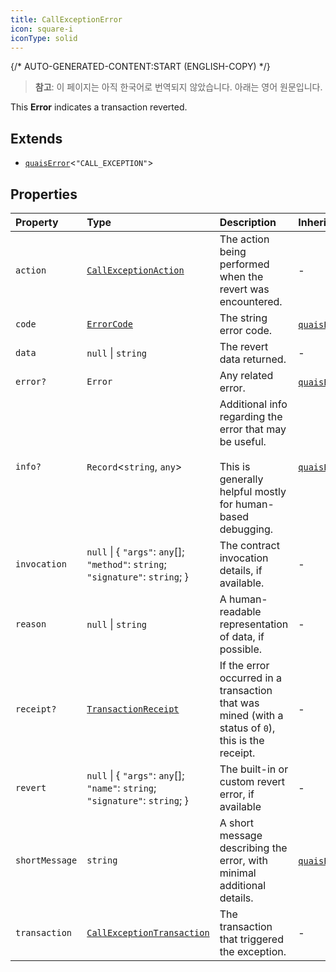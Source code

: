 ```yaml
---
title: CallExceptionError
icon: square-i
iconType: solid
---
```


{/* AUTO-GENERATED-CONTENT:START (ENGLISH-COPY) */}

> **참고**: 이 페이지는 아직 한국어로 번역되지 않았습니다. 아래는 영어 원문입니다.

This **Error** indicates a transaction reverted.

## Extends

- [`quaisError`](/ko/sdk/content/interfaces/quaisError)\<`"CALL_EXCEPTION"`\>

## Properties

| Property | Type | Description | Inherited from |
| :------ | :------ | :------ | :------ |
| `action` | [`CallExceptionAction`](/ko/sdk/content/type-aliases/CallExceptionAction) | The action being performed when the revert was encountered. | - |
| `code` | [`ErrorCode`](/ko/sdk/content/type-aliases/ErrorCode) | The string error code. | [`quaisError`](/ko/sdk/content/interfaces/quaisError).`code` |
| `data` | `null` \| `string` | The revert data returned. | - |
| `error?` | `Error` | Any related error. | [`quaisError`](/ko/sdk/content/interfaces/quaisError).`error` |
| `info?` | `Record`\<`string`, `any`\> | Additional info regarding the error that may be useful.<br /><br />This is generally helpful mostly for human-based debugging. | [`quaisError`](/ko/sdk/content/interfaces/quaisError).`info` |
| `invocation` | `null` \| \{ `"args"`: `any`[]; `"method"`: `string`; `"signature"`: `string`; \} | The contract invocation details, if available. | - |
| `reason` | `null` \| `string` | A human-readable representation of data, if possible. | - |
| `receipt?` | [`TransactionReceipt`](/ko/sdk/content/classes/TransactionReceipt) | If the error occurred in a transaction that was mined (with a status of `0`), this is the receipt. | - |
| `revert` | `null` \| \{ `"args"`: `any`[]; `"name"`: `string`; `"signature"`: `string`; \} | The built-in or custom revert error, if available | - |
| `shortMessage` | `string` | A short message describing the error, with minimal additional details. | [`quaisError`](/ko/sdk/content/interfaces/quaisError).`shortMessage` |
| `transaction` | [`CallExceptionTransaction`](/ko/sdk/content/type-aliases/CallExceptionTransaction) | The transaction that triggered the exception. | - |
